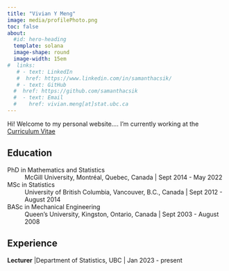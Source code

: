 ```yaml
---
title: "Vivian Y Meng"
image: media/profilePhoto.png
toc: false
about: 
  #id: hero-heading
  template: solana
  image-shape: round
  image-width: 15em
#  links:
   # - text: LinkedIn
   #  href: https://www.linkedin.com/in/samanthacsik/
   # - text: GitHub
  #  href: https://github.com/samanthacsik
  #  - text: Email
  #    href: vivian.meng[at]stat.ubc.ca
---
```

 

Hi! Welcome to my personal website.... I'm currently working at the
[Curriculum Vitae]()

## Education

PhD in Mathematics and Statistics
: McGill University, Montréal, Quebec, Canada | Sept 2014 - May 2022

MSc in Statistics
: University of British Columbia, Vancouver, B.C., Canada | Sept 2012 - August 2014
    
BASc in Mechanical Engineering
: Queen's University, Kingston, Ontario, Canada | Sept 2003 - August 2008

## Experience

**Lecturer** |Department of Statistics, UBC | Jan 2023 - present


